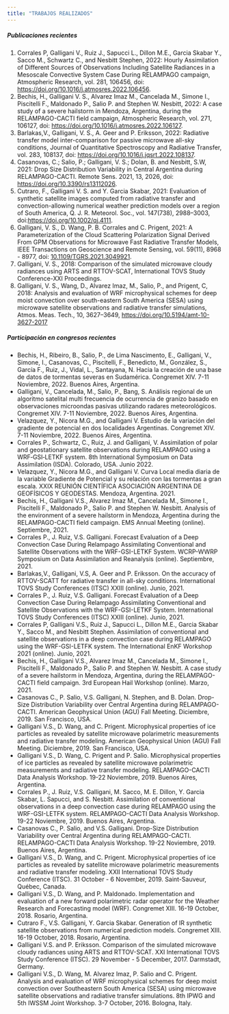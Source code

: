 ```yaml
---
title: "TRABAJOS REALIZADOS"
---
```


<h5>Publicaciones recientes</h5> 	

1. Corrales P, Galligani V., Ruiz J., Sapucci L., Dillon M.E., Garcia Skabar Y., Sacco M., Schwartz C., and Nesbitt Stephen, 2022: Hourly Assimilation of Different Sources of Observations Including Satellite Radiances in a  Mesoscale Convective System Case During RELAMPAGO campaign, Atmospheric Research, vol. 281, 106456, doi: [https://doi.org/10.1016/j.atmosres.2022.106456](https://doi.org/10.1016/j.atmosres.2022.106456).
2. Bechis, H., Galligani V. S., Alvarez Imaz M., Cancelada M., Simone I., Piscitelli F., Maldonado P., Salio P. and Stephen W. Nesbitt, 2022: A case study of a severe hailstorm in Mendoza, Argentina, during the RELAMPAGO-CACTI field campaign, Atmospheric Research, vol. 271, 106127, doi: [https://doi.org/10.1016/j.atmosres.2022.106127](https://doi.org/10.1016/j.atmosres.2022.106127). 
3. Barlakas,V., Galligani, V. S.​, A. Geer and P. Eriksson, 2022: Radiative transfer model inter-comparison for passive microwave all-sky conditions, Journal of Quantitative Spectroscopy and Radiative Transfer, vol. 283, 108137, doi: [https://doi.org/10.1016/j.jqsrt.2022.108137](https://doi.org/10.1016/j.jqsrt.2022.108137). 
4. Casanovas, C.; Salio, P.; Galligani, V. S.; Dolan, B. and Nesbitt, S.W, 2021: Drop Size Distribution Variability in Central Argentina during RELAMPAGO-CACTI. Remote Sens. 2021, 13, 2026, doi: [https://doi.org/10.3390/rs13112026](https://doi.org/10.3390/rs13112026). 
5. Cutraro, F., Galligani V. S. and Y. Garcia Skabar, 2021: Evaluation of synthetic satellite images computed from radiative transfer and convection-allowing numerical weather prediction models over a region of South America, Q. J. R. Meteorol. Soc., vol. 147(738), 2988–3003, doi:[https://doi.org/10.1002/qj.4111](https://doi.org/10.1002/qj.4111).  
6. Galligani, V. S., D. Wang, P. B. Corrales and C. Prigent, 2021: A Parameterization of the Cloud Scattering Polarization Signal Derived From GPM Observations for Microwave Fast Radiative Transfer Models, IEEE Transactions on Geoscience and Remote Sensing, vol. 59(11), 8968 - 8977, doi: [10.1109/TGRS.2021.3049921](10.1109/TGRS.2021.3049921).  
7. Galligani, V. S., 2018: Comparison of the simulated microwave cloudy radiances using ARTS and RTTOV-SCAT, International TOVS Study Conference-XXI Proceedings. 
8. Galligani, V. S., Wang, D., Alvarez Imaz, M., Salio, P., and Prigent, C, 2018: Analysis and evaluation of WRF microphysical schemes for deep moist convection over south-eastern South America (SESA) using microwave satellite observations and radiative transfer simulations, Atmos. Meas. Tech., 10, 3627–3649, [https://doi.org/10.5194/amt-10-3627-2017](https://doi.org/10.5194/amt-10-3627-2017.)

<h5>Participación en congresos recientes</h5> 	

* Bechis, H., Ribeiro, B., Salio, P., de Lima Nascimento, E., Galligani, V., Simone, I., Casanovas, C., Piscitelli, F., Benedicto, M., González, S., García F., Ruiz, J., Vidal, L., Santayana, N. Hacia la creación de una base de datos de tormentas severas en Sudamérica. Congremet XIV. 7-11 Noviembre, 2022. Buenos Aires, Argentina. 
* Galligani, V., Cancelada, M., Salio, P., Bang, S. Análisis regional de un algoritmo satelital multi frecuencia de ocurrencia de granizo basado en observaciones microondas pasivas utilizando radares meteorológicos. Congremet XIV. 7-11 Noviembre, 2022. Buenos Aires, Argentina. 
* Velazquez, Y., Nicora M.G., and Galligani V. Estudio de la variación del gradiente de potencial en dos localidades Argentinas. Congremet XIV. 7-11 Noviembre, 2022. Buenos Aires, Argentina.
* Corrales P., Schwartz, C., Ruiz, J. and Galligani, V. Assimilation of polar and geostationary satellite observations during RELAMPAGO using a WRF‐GSI‐LETKF system. 8th International Symposium on Data Assimilation (ISDA). Colorado, USA. Junio 2022.
* Velazquez, Y., Nicora M.G., and Galligani V. Curva Local media diaria de la variable Gradiente de Potencial y su relación con las tormentas a gran escala. XXIX REUNIÓN CIENTÍFICA ASOCIACIÓN ARGENTINA DE GEOFÍSICOS Y GEODESTAS. Mendoza, Argentina.  2021. 
* Bechis, H., Galligani V.S., Alvarez Imaz M., Cancelada M., Simone I., Piscitelli F., Maldonado P., Salio P. and Stephen W. Nesbitt. Analysis of the environment of a severe hailstorm in Mendoza, Argentina during the RELAMPAGO-CACTI field campaign. EMS Annual Meeting (online).  Septiembre, 2021. 
* Corrales P., J. Ruiz, V.S. Galligani. Forecast Evaluation of a Deep Convection Case During Relampago Assimilating Conventional and Satellite Observations with the WRF-GSI-LETKF System. WCRP-WWRP Symposium on Data Assimilation and Reanalysis (online). Septiembre, 2021. 
* Barlakas,V., Galligani, V.S​, A. Geer and P. Eriksson. On the accuracy of RTTOV-SCATT for radiative transfer in all-sky conditions. International TOVS Study Conferences (ITSC) XXIII (online). Junio, 2021.
* Corrales P., J. Ruiz, V.S. Galligani. Forecast Evaluation of a Deep Convection Case During Relampago Assimilating Conventional and Satellite Observations with the WRF-GSI-LETKF System. International TOVS Study Conferences (ITSC) XXIII (online). Junio, 2021.
* Corrales P, Galligani V.S., Ruiz J., Sapucci L., Dillon M.E., Garcia Skabar Y., Sacco M., and Nesbitt Stephen. Assimilation of conventional and satellite observations in a deep convection case during RELAMPAGO using the WRF-GSI-LETFK system. The International EnKF Workshop 2021 (online). Junio, 2021. 
* Bechis, H., Galligani V.S., Alvarez Imaz M., Cancelada M., Simone I., Piscitelli F., Maldonado P., Salio P. and Stephen W. Nesbitt. A case study of a severe hailstorm in Mendoza, Argentina, during the RELAMPAGO-CACTI field campaign. 3rd European Hail Workshop (online).  Marzo, 2021. 
* Casanovas C., P. Salio, V.S. Galligani, N. Stephen, and B. Dolan.  Drop-Size Distribution Variability over Central Argentina during RELAMPAGO-CACTI. American Geophysical Union (AGU) Fall Meeting. Diciembre, 2019. San Francisco, USA. 
* Galligani V.S., D. Wang, and C. Prigent. Microphysical properties of ice particles as revealed by satellite microwave polarimetric measurements and radiative transfer modeling. American Geophysical Union (AGU) Fall Meeting. Diciembre, 2019. San Francisco, USA. 
* Galligani V.S., D. Wang, C. Prigent and P. Salio. Microphysical properties of ice particles as revealed by satellite microwave polarimetric measurements and radiative transfer modeling. RELAMPAGO-CACTI Data Analysis Workshop. 19-22 Noviembre, 2019. Buenos Aires, Argentina. 
* Corrales P., J. Ruiz, V.S. Galligani, M. Sacco, M. E. Dillon, Y. Garcia Skabar, L. Sapucci, and S. Nesbitt. Assimilation of conventional observations in a deep convection case during RELAMPAGO using the WRF-GSI-LETFK system. RELAMPAGO-CACTI Data Analysis Workshop. 19-22 Noviembre, 2019. Buenos Aires, Argentina. 
* Casanovas C., P. Salio, and V.S. Galligani.  Drop-Size Distribution Variability over Central Argentina during RELAMPAGO-CACTI. RELAMPAGO-CACTI Data Analysis Workshop. 19-22 Noviembre, 2019. Buenos Aires, Argentina.
* Galligani V.S., D. Wang, and C. Prigent. Microphysical properties of ice particles as revealed by satellite microwave polarimetric measurements and radiative transfer modeling. XXII International TOVS Study Conference (ITSC). 31 October - 6 November, 2019. Saint-Sauveur, Québec, Canada. 
* Galligani V.S., D. Wang, and P. Maldonado. Implementation and evaluation of a new forward polarimetric radar operator for the Weather Research and Forecasting model (WRF). Congremet XIII. 16-19 October, 2018. Rosario, Argentina. 
* Cutraro F., V.S. Galligani, Y. Garcia Skabar. Generation of IR synthetic satellite observations from numerical prediction models. Congremet XIII. 16-19 October, 2018. Rosario, Argentina. 
* Galligani V.S. and P. Eriksson. Comparison of the simulated microwave cloudy radiances using ARTS and RTTOV-SCAT. XXI International TOVS Study Conference (ITSC). 29 November - 5 December, 2017. Darmstadt, Germany. 
* Galligani V.S., D. Wang, M. Alvarez Imaz, P. Salio and C. Prigent. Analysis and evaluation of WRF microphysical schemes for deep moist convection over Southeastern South America (SESA) using microwave satellite observations and radiative transfer simulations. 8th IPWG and 5th IWSSM Joint Workshop. 3-7 October, 2016. Bologna, Italy. 




